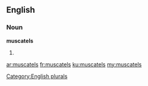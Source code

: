 ==English==

===Noun===
'''muscatels'''

# {{plural of|muscatel}}

[[Category:English plurals]]

[[ar:muscatels]]
[[fr:muscatels]]
[[ku:muscatels]]
[[my:muscatels]]